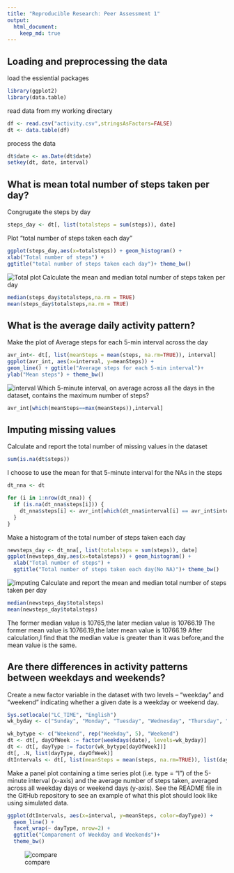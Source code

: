 ```yaml
---
title: "Reproducible Research: Peer Assessment 1"
output: 
  html_document:
    keep_md: true
---
```



## Loading and preprocessing the data
load the essiential packages
```r
library(ggplot2)
library(data.table)
```
read data from my working directary
```r
df <- read.csv("activity.csv",stringsAsFactors=FALSE)
dt <- data.table(df)
```
process the data 
```r
dt$date <- as.Date(dt$date)
setkey(dt, date, interval)
```

## What is mean total number of steps taken per day?
Congrugate the steps by day
```r
steps_day <- dt[, list(totalsteps = sum(steps)), date]
```
Plot "total number of steps taken each day"

```r
ggplot(steps_day,aes(x=totalsteps)) + geom_histogram() +  
xlab("Total number of steps") +
ggtitle("total number of steps taken each day")+ theme_bw()
```
![Total plot](instructions_fig\1.png) 
Calculate the mean and median total number of steps taken per day
```r
median(steps_day$totalsteps,na.rm = TRUE)
mean(steps_day$totalsteps,na.rm = TRUE)
```

## What is the average daily activity pattern?
Make the plot of Average steps for each 5-min interval across the day
```r
avr_int<- dt[, list(meanSteps = mean(steps, na.rm=TRUE)), interval]
ggplot(avr_int, aes(x=interval, y=meanSteps)) +
geom_line() + ggtitle("Average steps for each 5-min interval")+
ylab("Mean steps") + theme_bw()
```
![interval](instructions_fig\2.png)
Which 5-minute interval, on average across all the days in the dataset, contains the maximum number of steps?
```r
avr_int[which(meanSteps==max(meanSteps)),interval]
```

## Imputing missing values
Calculate and report the total number of missing values in the dataset
```r
sum(is.na(dt$steps))
```
I choose to use the mean for that 5-minute interval for the NAs in the steps
```r
dt_nna <- dt

for (i in 1:nrow(dt_nna)) {
  if (is.na(dt_nna$steps[i])) {
    dt_nna$steps[i] <- avr_int[which(dt_nna$interval[i] == avr_int$interval), ]$meanSteps
  }
}
```
Make a histogram of the total number of steps taken each day
```r
newsteps_day <- dt_nna[, list(totalsteps = sum(steps)), date]
ggplot(newsteps_day,aes(x=totalsteps)) + geom_histogram() +  
  xlab("Total number of steps") +
  ggtitle("Total number of steps taken each day(No NA)")+ theme_bw()

```
![imputing](instructions_fig\3.png)
Calculate and report the mean and median total number of steps taken per day
```r
median(newsteps_day$totalsteps)
mean(newsteps_day$totalsteps)
```
The former median value is 10765,the later median value is 10766.19
The former mean value is 10766.19,the later mean value is 10766.19
After calculation,I find that the median value is greater than it was before,and the mean value is the same.

## Are there differences in activity patterns between weekdays and weekends?
Create a new factor variable in the dataset with two levels – “weekday” and “weekend” indicating whether a given date is a weekday or weekend day.
```r
Sys.setlocale("LC_TIME", "English")
wk_byday <- c("Sunday", "Monday", "Tuesday", "Wednesday", "Thursday", "Friday", "Saturday")

wk_bytype <- c("Weekend", rep("Weekday", 5), "Weekend")
dt <- dt[, dayOfWeek := factor(weekdays(date), levels=wk_byday)]
dt <- dt[, dayType := factor(wk_bytype[dayOfWeek])]
dt[, .N, list(dayType, dayOfWeek)]
dtIntervals <- dt[, list(meanSteps = mean(steps, na.rm=TRUE)), list(dayType, interval)]
```
Make a panel plot containing a time series plot (i.e. type = "l") of the 5-minute interval (x-axis) and the average number of steps taken, averaged across all weekday days or weekend days (y-axis). See the README file in the GitHub repository to see an example of what this plot should look like using simulated data.
```r
ggplot(dtIntervals, aes(x=interval, y=meanSteps, color=dayType)) +
  geom_line() +
  facet_wrap(~ dayType, nrow=2) +
  ggtitle("Comparement of Weekday and Weekends")+
  theme_bw()
```
![compare](instructions_fig\4.png)
